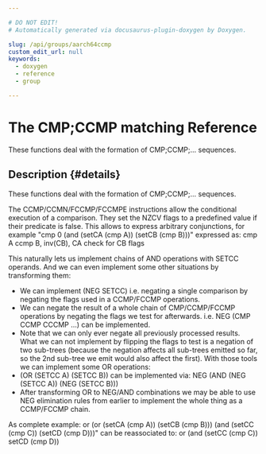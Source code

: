 ```yaml
---

# DO NOT EDIT!
# Automatically generated via docusaurus-plugin-doxygen by Doxygen.

slug: /api/groups/aarch64ccmp
custom_edit_url: null
keywords:
  - doxygen
  - reference
  - group

---
```





# The CMP;CCMP matching Reference

<DoxygenPage pluginConfig={pluginConfig}>

These functions deal with the formation of CMP;CCMP;... sequences.

## Description {#details}

These functions deal with the formation of CMP;CCMP;... sequences.

The CCMP/CCMN/FCCMP/FCCMPE instructions allow the conditional execution of a comparison. They set the NZCV flags to a predefined value if their predicate is false. This allows to express arbitrary conjunctions, for example &quot;cmp 0 (and (setCA (cmp A)) (setCB (cmp B)))&quot; expressed as: cmp A ccmp B, inv(CB), CA check for CB flags

This naturally lets us implement chains of AND operations with SETCC operands. And we can even implement some other situations by transforming them:
<ul>
<li>We can implement (NEG SETCC) i.e. negating a single comparison by negating the flags used in a CCMP/FCCMP operations.</li>
<li>We can negate the result of a whole chain of CMP/CCMP/FCCMP operations by negating the flags we test for afterwards. i.e. NEG (CMP CCMP CCCMP ...) can be implemented.</li>
<li>Note that we can only ever negate all previously processed results. What we can not implement by flipping the flags to test is a negation of two sub-trees (because the negation affects all sub-trees emitted so far, so the 2nd sub-tree we emit would also affect the first). With those tools we can implement some OR operations:</li>
<li>(OR (SETCC A) (SETCC B)) can be implemented via: NEG (AND (NEG (SETCC A)) (NEG (SETCC B)))</li>
<li>After transforming OR to NEG/AND combinations we may be able to use NEG elimination rules from earlier to implement the whole thing as a CCMP/FCCMP chain.</li>
</ul>


As complete example: or (or (setCA (cmp A)) (setCB (cmp B))) (and (setCC (cmp C)) (setCD (cmp D)))&quot; can be reassociated to: or (and (setCC (cmp C)) setCD (cmp D))

</DoxygenPage>
